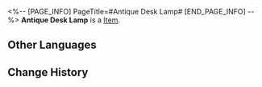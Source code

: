 <%-- [PAGE_INFO]
PageTitle=#Antique Desk Lamp#
[END_PAGE_INFO] --%>
{{Item Infobox
|id          = 250013
|image       = Item Antique Desk Lamp.png
|type        = 
|invCategory = 
|rarity      = 1
|effect      = 
|description = 
}}
'''Antique Desk Lamp''' is a [[Item]].

==Other Languages==
{{Other Languages
|en   = Antique Desk Lamp
|zhs  = 古董台灯
|zht  = 古董檯燈
|ja   = アンティークの卓上ライト
|ko   = 고물 스탠드
|es   = Lámpara de escritorio antigua
|fr   = Ancienne lampe de bureau
|ru   = Антикварная лампа
|th   = โคมไฟโบราณ
|vi   = Đèn Để Bàn Cổ
|de   = Uralte Tischlampe
|id   = Lampu Meja Antik
|pt   = Abajur Antigo
}}

==Change History==
{{Change History|1.1}}